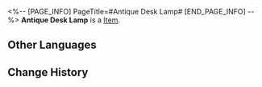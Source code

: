 <%-- [PAGE_INFO]
PageTitle=#Antique Desk Lamp#
[END_PAGE_INFO] --%>
{{Item Infobox
|id          = 250013
|image       = Item Antique Desk Lamp.png
|type        = 
|invCategory = 
|rarity      = 1
|effect      = 
|description = 
}}
'''Antique Desk Lamp''' is a [[Item]].

==Other Languages==
{{Other Languages
|en   = Antique Desk Lamp
|zhs  = 古董台灯
|zht  = 古董檯燈
|ja   = アンティークの卓上ライト
|ko   = 고물 스탠드
|es   = Lámpara de escritorio antigua
|fr   = Ancienne lampe de bureau
|ru   = Антикварная лампа
|th   = โคมไฟโบราณ
|vi   = Đèn Để Bàn Cổ
|de   = Uralte Tischlampe
|id   = Lampu Meja Antik
|pt   = Abajur Antigo
}}

==Change History==
{{Change History|1.1}}